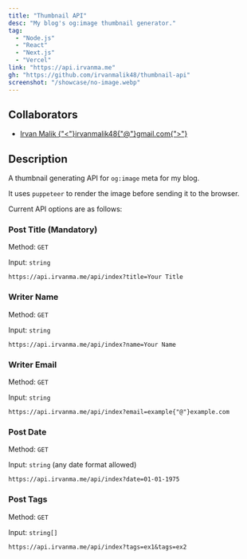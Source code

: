 ```yaml
---
title: "Thumbnail API"
desc: "My blog's og:image thumbnail generator."
tag:
  - "Node.js"
  - "React"
  - "Next.js"
  - "Vercel"
link: "https://api.irvanma.me"
gh: "https://github.com/irvanmalik48/thumbnail-api"
screenshot: "/showcase/no-image.webp"
---
```


## Collaborators

- [Irvan Malik {"<"}irvanmalik48{"@"}gmail.com{">"}](https://github.com/irvanmalik48)

## Description

A thumbnail generating API for `og:image` meta for my blog.

It uses `puppeteer` to render the image before sending it to the browser.

Current API options are as follows:

### Post Title (Mandatory)

Method: `GET`

Input: `string`

```text
https://api.irvanma.me/api/index?title=Your Title
```

### Writer Name

Method: `GET`

Input: `string`

```text
https://api.irvanma.me/api/index?name=Your Name
```

### Writer Email

Method: `GET`

Input: `string`

```text
https://api.irvanma.me/api/index?email=example{"@"}example.com
```

### Post Date

Method: `GET`

Input: `string` (any date format allowed)

```text
https://api.irvanma.me/api/index?date=01-01-1975
```

### Post Tags

Method: `GET`

Input: `string[]`

```text
https://api.irvanma.me/api/index?tags=ex1&tags=ex2
```
